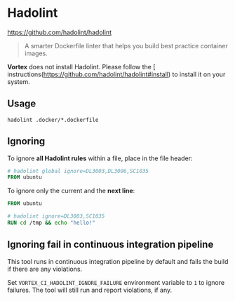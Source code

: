 # Hadolint

https://github.com/hadolint/hadolint

> A smarter Dockerfile linter that helps you build best practice container images.

**Vortex** does not install Hadolint. Please follow the [
instructions(https://github.com/hadolint/hadolint#install) to install it on your
system.

## Usage

```shell
hadolint .docker/*.dockerfile
```

## Ignoring

To ignore **all Hadolint rules** within a file, place in the file header:
```Dockerfile
# hadolint global ignore=DL3003,DL3006,SC1035
FROM ubuntu
```

To ignore only the current and the **next line**:
```Dockerfile
FROM ubuntu

# hadolint ignore=DL3003,SC1035
RUN cd /tmp && echo "hello!"
```

## Ignoring fail in continuous integration pipeline

This tool runs in continuous integration pipeline by default and fails the build
if there are any violations.

Set `VORTEX_CI_HADOLINT_IGNORE_FAILURE` environment variable to `1` to ignore
failures. The tool will still run and report violations, if any.
